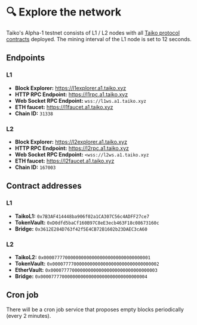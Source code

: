 # 🔍 Explore the network

Taiko's Alpha-1 testnet consists of L1 / L2 nodes with all [Taiko protocol contracts](/docs/contract-documentation) deployed. The mining interval of the L1 node is set to 12 seconds.

## Endpoints

### L1

- **Block Explorer:** https://l1explorer.a1.taiko.xyz
- **HTTP RPC Endpoint:** https://l1rpc.a1.taiko.xyz
- **Web Socket RPC Endpoint:** `wss://l1ws.a1.taiko.xyz`
- **ETH faucet:** https://l1faucet.a1.taiko.xyz
- **Chain ID:** `31338`

### L2

- **Block Explorer:** https://l2explorer.a1.taiko.xyz
- **HTTP RPC Endpoint:** https://l2rpc.a1.taiko.xyz
- **Web Socket RPC Endpoint:** `<wss://l2ws.a1.taiko.xyz`
- **ETH faucet:** https://l2faucet.a1.taiko.xyz
- **Chain ID:** `167003`

## Contract addresses

### L1

- **TaikoL1:** `0x7B3AF414448ba906f02a1CA307C56c4ADFF27ce7`
- **TokenVault:** `0xD0dfd5baCf160B97C8eE3ecb463F18c08673160c`
- **Bridge:** `0x3612E284D763f42f5E4CB72B1602b23DAEC3cA60`

### L2

- **TaikoL2:** `0x0000777700000000000000000000000000000001`
- **TokenVault:** `0x0000777700000000000000000000000000000002`
- **EtherVault:** `0x0000777700000000000000000000000000000003`
- **Bridge:** `0x0000777700000000000000000000000000000004`

## Cron job

There will be a cron job service that proposes empty blocks periodically (every 2 minutes).
